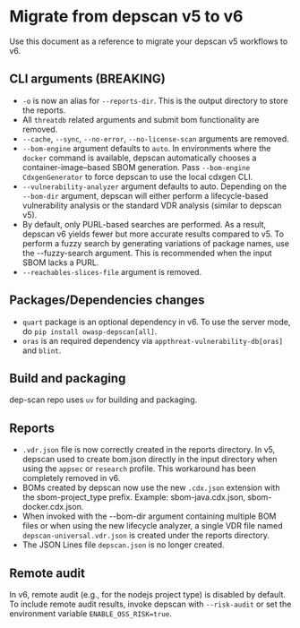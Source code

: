 # Migrate from depscan v5 to v6

Use this document as a reference to migrate your depscan v5 workflows to v6.

## CLI arguments (BREAKING)

- `-o` is now an alias for `--reports-dir`. This is the output directory to store the reports.
- All `threatdb` related arguments and submit bom functionality are removed.
- `--cache`, `--sync`, `--no-error`, `--no-license-scan` arguments are removed.
- `--bom-engine` argument defaults to `auto`. In environments where the `docker` command is available, depscan automatically chooses a container-image–based SBOM generation. Pass `--bom-engine CdxgenGenerator` to force depscan to use the local cdxgen CLI.
- `--vulnerability-analyzer` argument defaults to auto. Depending on the `--bom-dir` argument, depscan will either perform a lifecycle-based vulnerability analysis or the standard VDR analysis (similar to depscan v5).
- By default, only PURL-based searches are performed. As a result, depscan v6 yields fewer but more accurate results compared to v5. To perform a fuzzy search by generating variations of package names, use the --fuzzy-search argument. This is recommended when the input SBOM lacks a PURL.
- `--reachables-slices-file` argument is removed.

## Packages/Dependencies changes

- `quart` package is an optional dependency in v6. To use the server mode, do `pip install owasp-depscan[all]`.
- `oras` is an required dependency via `appthreat-vulnerability-db[oras]` and `blint`.

## Build and packaging

dep-scan repo uses `uv` for building and packaging.

## Reports

- `.vdr.json` file is now correctly created in the reports directory. In v5, depscan used to create bom.json directly in the input directory when using the `appsec` or `research` profile. This workaround has been completely removed in v6.
- BOMs created by depscan now use the new `.cdx.json` extension with the sbom-project_type prefix. Example: sbom-java.cdx.json, sbom-docker.cdx.json.
- When invoked with the --bom-dir argument containing multiple BOM files or when using the new lifecycle analyzer, a single VDR file named `depscan-universal.vdr.json` is created under the reports directory.
- The JSON Lines file `depscan.json` is no longer created.

## Remote audit

In v6, remote audit (e.g., for the nodejs project type) is disabled by default. To include remote audit results, invoke depscan with `--risk-audit` or set the environment variable `ENABLE_OSS_RISK=true`.
